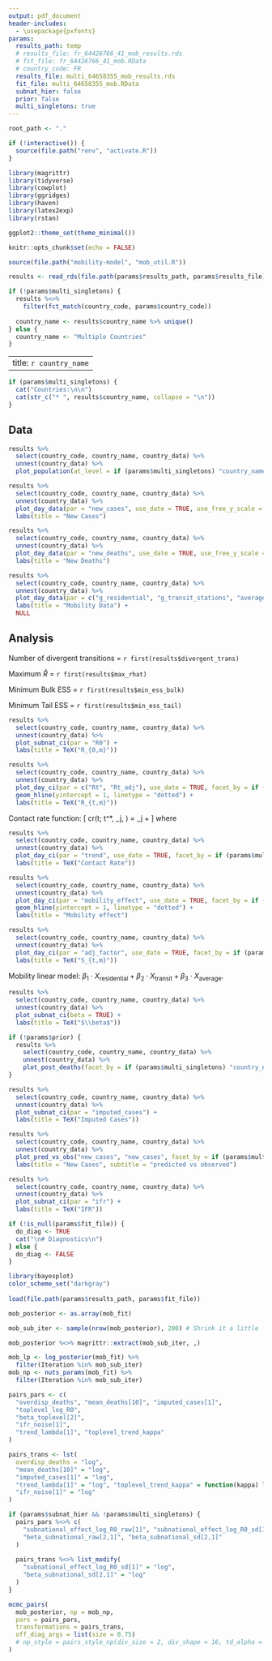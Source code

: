 ```yaml
---
output: pdf_document
header-includes:
  - \usepackage{pxfonts} 
params:
  results_path: temp 
  # results_file: fr_64426766_41_mob_results.rds 
  # fit_file: fr_64426766_41_mob.RData
  # country_code: FR
  results_file: multi_64658355_mob_results.rds
  fit_file: multi_64658355_mob.RData
  subnat_hier: false 
  prior: false 
  multi_singletons: true 
---
```


```r
root_path <- "."

if (!interactive()) {
  source(file.path("renv", "activate.R"))
}

library(magrittr)
library(tidyverse)
library(cowplot)
library(ggridges)
library(haven)
library(latex2exp)
library(rstan)

ggplot2::theme_set(theme_minimal())

knitr::opts_chunk$set(echo = FALSE)
```

```r
source(file.path("mobility-model", "mob_util.R"))
```


```r
results <- read_rds(file.path(params$results_path, params$results_file))

if (!params$multi_singletons) {
  results %<>% 
    filter(fct_match(country_code, params$country_code))
  
  country_name <- results$country_name %>% unique()
} else {
  country_name <- "Multiple Countries"
}
```

---
title: `r country_name`
---

```r
if (params$multi_singletons) {
  cat("Countries:\n\n")
  cat(str_c("* ", results$country_name, collapse = "\n"))
}
```


## Data

```r
results %>% 
  select(country_code, country_name, country_data) %>% 
  unnest(country_data) %>% 
  plot_population(at_level = if (params$multi_singletons) "country_name" else "sub_region")
```

```r
results %>%
  select(country_code, country_name, country_data) %>% 
  unnest(country_data) %>% 
  plot_day_data(par = "new_cases", use_date = TRUE, use_free_y_scale = TRUE, use_bar = TRUE, facet_by = if (params$multi_singletons) "country_name" else "sub_region") +
  labs(title = "New Cases") 
```

```r
results %>%
  select(country_code, country_name, country_data) %>% 
  unnest(country_data) %>% 
  plot_day_data(par = "new_deaths", use_date = TRUE, use_free_y_scale = TRUE, use_bar = TRUE, facet_by = if (params$multi_singletons) "country_name" else "sub_region")  +
  labs(title = "New Deaths") 
```

```r
results %>% 
  select(country_code, country_name, country_data) %>% 
  unnest(country_data) %>% 
  plot_day_data(par = c("g_residential", "g_transit_stations", "average_mob"), use_date = TRUE, facet_by = if (params$multi_singletons) "country_name" else "sub_region") +
  labs(title = "Mobility Data") +
  NULL
```

## Analysis

Number of divergent transitions = `r first(results$divergent_trans)`

Maximum $\hat{R}$ = `r first(results$max_rhat)`

Minimum Bulk ESS = `r first(results$min_ess_bulk)`

Minimum Tail ESS = `r first(results$min_ess_tail)`

```r
results %>% 
  select(country_code, country_name, country_data) %>% 
  unnest(country_data) %>% 
  plot_subnat_ci(par = "R0") + 
  labs(title = TeX("R_{0,m}"))
```

```r
results %>% 
  select(country_code, country_name, country_data) %>% 
  unnest(country_data) %>% 
  plot_day_ci(par = c("Rt", "Rt_adj"), use_date = TRUE, facet_by = if (params$multi_singletons) "country_name" else "sub_region") +
  geom_hline(yintercept = 1, linetype = "dotted") +
  labs(title = TeX("R_{t,m}")) 
```

Contact rate function: \[ cr(t; t^*, \lambda_j, \kappa) = \lambda_j + \frac{1 - \lambda_j}{1 + \exp(\kappa (t - t^*))} \]
where 
\begin{align*}
\lambda_j &\sim \mathtt{Beta}(3, 1) \\
\kappa &\sim \mathtt{NegHalfNormal}(0, 1).
\end{align*}

```r
results %>% 
  select(country_code, country_name, country_data) %>% 
  unnest(country_data) %>% 
  plot_day_ci(par = "trend", use_date = TRUE, facet_by = if (params$multi_singletons) "country_name" else "sub_region") +
  labs(title = TeX("Contact Rate")) 
```

```r
results %>% 
  select(country_code, country_name, country_data) %>% 
  unnest(country_data) %>% 
  plot_day_ci(par = "mobility_effect", use_date = TRUE, facet_by = if (params$multi_singletons) "country_name" else "sub_region") +
  geom_hline(yintercept = 1, linetype = "dotted") +
  labs(title = "Mobility effect") 
```

```r
results %>% 
  select(country_code, country_name, country_data) %>% 
  unnest(country_data) %>% 
  plot_day_ci(par = "adj_factor", use_date = TRUE, facet_by = if (params$multi_singletons) "country_name" else "sub_region") +
  labs(title = TeX("S_{t,m}")) 
```

Mobility linear model: $\beta_1 \cdot X_\text{residential} + \beta_2 \cdot X_\text{transit} + \beta_3 \cdot X_\text{average}$.

```r
results %>% 
  select(country_code, country_name, country_data) %>% 
  unnest(country_data) %>% 
  plot_subnat_ci(beta = TRUE) + 
  labs(title = TeX("$\\beta$"))
```

```r
if (!params$prior) {
  results %>% 
    select(country_code, country_name, country_data) %>% 
    unnest(country_data) %>% 
    plot_post_deaths(facet_by = if (params$multi_singletons) "country_name" else "sub_region")
}
```

```r
results %>% 
  select(country_code, country_name, country_data) %>% 
  unnest(country_data) %>% 
  plot_subnat_ci(par = "imputed_cases") + 
  labs(title = TeX("Imputed Cases"))
```

```r
results %>% 
  select(country_code, country_name, country_data) %>% 
  unnest(country_data) %>% 
  plot_pred_vs_obs("new_cases", "new_cases", facet_by = if (params$multi_singletons) "country_name" else "sub_region") +
  labs(title = "New Cases", subtitle = "predicted vs observed")
```

```r
results %>% 
  select(country_code, country_name, country_data) %>% 
  unnest(country_data) %>% 
  plot_subnat_ci(par = "ifr") + 
  labs(title = TeX("IFR"))
```

```r
if (!is_null(params$fit_file)) {
  do_diag <- TRUE
  cat("\n# Diagnostics\n")
} else {
  do_diag <- FALSE
}
```

```r
library(bayesplot)
color_scheme_set("darkgray")
  
load(file.path(params$results_path, params$fit_file))

mob_posterior <- as.array(mob_fit)

mob_sub_iter <- sample(nrow(mob_posterior), 200) # Shrink it a little

mob_posterior %<>% magrittr::extract(mob_sub_iter, ,)

mob_lp <- log_posterior(mob_fit) %>%
  filter(Iteration %in% mob_sub_iter)
mob_np <- nuts_params(mob_fit) %>%
  filter(Iteration %in% mob_sub_iter)
```

```r
pairs_pars <- c(
  "overdisp_deaths", "mean_deaths[10]", "imputed_cases[1]",
  "toplevel_log_R0", 
  "beta_toplevel[2]", 
  "ifr_noise[1]",
  "trend_lambda[1]", "toplevel_trend_kappa"
)

pairs_trans <- lst(
  overdisp_deaths = "log",
  "mean_deaths[10]" = "log",
  "imputed_cases[1]" = "log",
  "trend_lambda[1]" = "log", "toplevel_trend_kappa" = function(kappa) log(-kappa),
  "ifr_noise[1]" = "log"
)

if (params$subnat_hier && !params$multi_singletons) {
  pairs_pars %<>% c(
    "subnational_effect_log_R0_raw[1]", "subnational_effect_log_R0_sd[1]",
    "beta_subnational_raw[2,1]", "beta_subnational_sd[2,1]"
  ) 
  
  pairs_trans %<>% list_modify(
    "subnational_effect_log_R0_sd[1]" = "log",
    "beta_subnational_sd[2,1]" = "log"
  )
}

mcmc_pairs(
  mob_posterior, np = mob_np,
  pars = pairs_pars,
  transformations = pairs_trans,
  off_diag_args = list(size = 0.75)
  # np_style = pairs_style_np(div_size = 2, div_shape = 16, td_alpha = 0.1)
)
```

